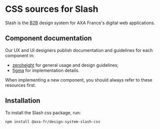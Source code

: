 
<Meta title="Getting started" />

# CSS sources for Slash

Slash is the <abbr title="Business to business">B2B</abbr> design system for AXA France's digital web applications.

## Component documentation

Our UX and UI designers publish documentation and guidelines for each component in:

- [zeroheight](https://zeroheight.com/4b1e27a45/v/latest/p/36b4a2-slash-design-system-b-to-b) for general usage and design guidelines;
- [figma](https://www.figma.com/design/reZserxMfytQ9M82bt20Bi/DS-Slash-V3?node-id=0-1&node-type=canvas&t=X7Uw2gwMfBeD6nJ4-0) for implementation details.

When implementing a new component, you should always refer to these resources first.

## Installation

To install the Slash css package, run:

```bash
npm install @axa-fr/design-system-slash-css
```

